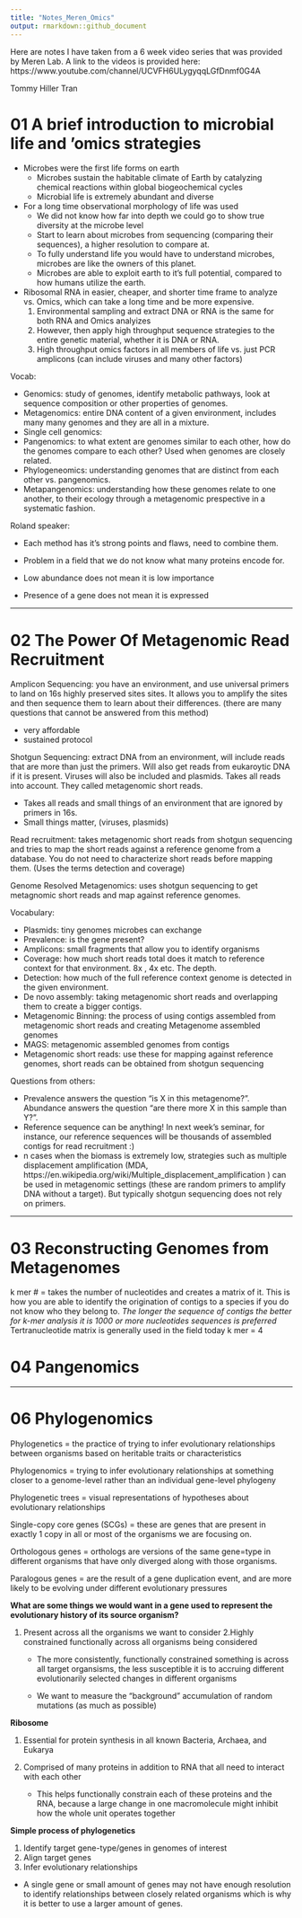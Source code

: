 ```yaml
---
title: "Notes_Meren_Omics"
output: rmarkdown::github_document
---
```


Here are notes I have taken from a 6 week video series that was provided by Meren Lab.
A link to the videos is provided here: https://www.youtube.com/channel/UCVFH6ULygyqqLGfDnmf0G4A

Tommy Hiller Tran

# 01 A brief introduction to microbial life and 'omics strategies

* Microbes were the first life forms on earth
  + Microbes sustain the habitable climate of Earth by catalyzing chemical reactions within global biogeochemical cycles
  + Microbial life is extremely abundant and diverse
  
* For a long time observational morphology of life was used
  + We did not know how far into depth we could go to show true diversity at the microbe level
  + Start to learn about microbes from sequencing (comparing their sequences), a higher resolution to compare at.
  + To fully understand life you would have to understand microbes, microbes are like the owners of this planet. 
  + Microbes are able to exploit earth to it's full potential, compared to how humans utilize the earth. 
  
* Ribosomal RNA in easier, cheaper, and shorter time frame to analyze vs. Omics, which can take a long time and be more expensive. 
  1. Environmental sampling and extract DNA or RNA is the same for both RNA and Omics analyizes
  2. However, then apply high throughput sequence strategies to the entire genetic material, whether it is DNA or RNA. 
  3. High throughput omics factors in all members of life vs. just PCR amplicons (can include viruses and many other factors)
  
Vocab:

* Genomics: study of genomes, identify metabolic pathways, look at sequence composition or other properties of genomes.
* Metagenomics: entire DNA content of a given environment, includes many many genomes and they are all in a mixture. 
* Single cell genomics:
* Pangenomics: to what extent are genomes similar to each other, how do the genomes compare to each other? Used when genomes are closely related.
* Phylogeneomics: understanding genomes that are distinct from each other vs. pangenomics. 
* Metapangenomics: understanding how these genomes relate to one another, to their ecology through a metagenomic prespective in a systematic fashion. 

Roland speaker: 

* Each method has it's strong points and flaws, need to combine them.

* Problem in a field that we do not know what many proteins encode for. 

* Low abundance does not mean it is low importance

* Presence of a gene does not mean it is expressed

***

# 02 The Power Of Metagenomic Read Recruitment 

Amplicon Sequencing: you have an environment, and use universal primers to land on 16s highly preserved sites sites. It allows you to amplify the sites and then sequence them to learn about their differences. (there are many questions that cannot be answered from this method) 
  
  + very affordable
  + sustained protocol

Shotgun Sequencing: extract DNA from an environment, will include reads that are more than just the primers. Will also get reads from eukaroytic DNA if it is present. Viruses will also be included and plasmids. Takes all reads into account. They called metagenomic short reads. 
  
  + Takes all reads and small things of an environment that are ignored by primers in 16s.
  + Small things matter, (viruses, plasmids)

Read recruitment: takes metagenomic short reads from shotgun sequencing and tries to map the short reads against a reference genome from a database. You do not need to characterize short reads before mapping them. (Uses the terms detection and coverage)

Genome Resolved Metagenomics: uses shotgun sequencing to get metagnomic short reads and map against reference genomes. 

Vocabulary:

* Plasmids: tiny genomes microbes can exchange
* Prevalence: is the gene present?
* Amplicons: small fragments that allow you to identify organisms 
* Coverage: how much short reads total does it match to reference context for that environment. 8x , 4x etc. The depth. 
* Detection: how much of the full reference context genome is detected in the given environment.
* De novo assembly: taking metagenomic short reads and overlapping them to create a bigger contigs. 
* Metagenomic Binning: the process of using contigs assembled from metagenomic short reads and creating Metagenome assembled genomes
* MAGS: metagenomic assembled genomes from contigs 
* Metagenomic short reads: use these for mapping against reference genomes, short reads can be obtained from shotgun sequencing 

Questions from others:

  + [Zoom question from anonymous]: What is the difference between prevalence and abundance?
Prevalence answers the question "is X in this metagenome?". Abundance answers the question "are there more X in this sample than Y?".
  + [Zoom question from Spencer]: Is a reference sequence always a genome, or can it be a dataset of lots of genes?
Reference sequence can be anything! In next week's seminar, for instance, our reference sequences will be thousands of assembled contigs for read recruitment :)
  + [Zoom question from Gurpeet]: Are primers are used for shotgun sequencing?
n cases when the biomass is extremely low, strategies such as multiple displacement amplification (MDA, https://en.wikipedia.org/wiki/Multiple_displacement_amplification ) can be used in metagenomic settings (these are random primers to amplify DNA without a target). But typically shotgun sequencing does not rely on primers.

*** 

# 03 Reconstructing Genomes from Metagenomes

k mer # = takes the number of nucleotides and creates a matrix of it. This is how you are able to identify the origination of contigs to a species if you do not know who they belong to. 
  *The longer the sequence of contigs the better for k-mer analysis it is 1000 or more nucleotides sequences is preferred 
  *Tertranucleotide matrix is generally used in the field today k mer = 4
  
# 04 Pangenomics 

***
# 06 Phylogenomics 

Phylogenetics = the practice of trying to infer evolutionary relationships between organisms based on heritable traits or characteristics

Phylogenomics = trying to infer evolutionary relationships at something closer to a genome-level rather than an individual gene-level phylogeny

Phylogenetic trees = visual representations of hypotheses about evolutionary relationships 

Single-copy core genes (SCGs) = these are genes that are present in exactly 1 copy in all or most of the organisms we are focusing on.

Orthologous genes = orthologs are versions of the same gene=type in different organisms that have only diverged along with those organisms.

Paralogous genes = are the result of a gene duplication event, and are more likely to be evolving under different evolutionary pressures

**What are some things we would want in a gene used to represent the evolutionary history of its source organism?**
  
1. Present across all the organisms we want to consider
2.Highly constrained functionally across all organisms being considered

    + The more consistently, functionally constrained something is across all target organsisms, the less susceptible it is to accruing different evolutionarily selected changes in different organisms
    
    + We want to measure the "background" accumulation of random mutations (as much as possible)

**Ribosome**

1. Essential for protein synthesis in all known Bacteria, Archaea, and Eukarya
2. Comprised of many proteins in addition to RNA that all need to interact with each other
  
    + This helps functionally constrain each of these proteins and the RNA, because a large change in one macromolecule might inhibit how the whole unit operates together
  
**Simple process of phylogenetics**

1. Identify target gene-type/genes in genomes of interest
2. Align target genes
3. Infer evolutionary relationships
  
* A single gene or small amount of genes may not have enough resolution to identify relationships between closely related organisms which is why it is better to use a larger amount of genes. 


